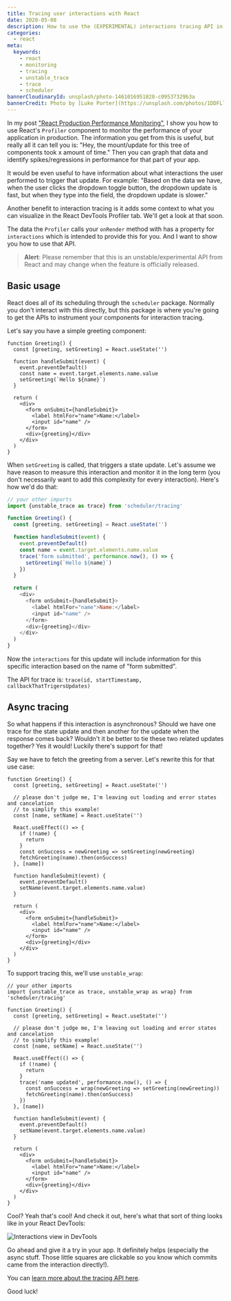 ```yaml
---
title: Tracing user interactions with React
date: 2020-05-08
description: How to use the (EXPERIMENTAL) interactions tracing API in React.
categories:
  - react
meta:
  keywords:
    - react
    - monitoring
    - tracing
    - unstable_trace
    - trace
    - scheduler
bannerCloudinaryId: unsplash/photo-1461016951828-c09537329b3a
bannerCredit: Photo by [Luke Porter](https://unsplash.com/photos/1DDFLlCz42k)
---
```


In my post
["React Production Performance Monitoring"](/blog/react-production-performance-monitoring),
I show you how to use React's `Profiler` component to monitor the performance of
your application in production. The information you get from this is useful, but
really all it can tell you is: "Hey, the mount/update for this tree of
components took x amount of time." Then you can graph that data and identify
spikes/regressions in performance for that part of your app.

It would be even useful to have information about what interactions the user
performed to trigger that update. For example: "Based on the data we have, when
the user clicks the dropdown toggle button, the dropdown update is fast, but
when they type into the field, the dropdown update is slower."

Another benefit to interaction tracing is it adds some context to what you can
visualize in the React DevTools Profiler tab. We'll get a look at that soon.

The data the `Profiler` calls your `onRender` method with has a property for
`interactions` which is intended to provide this for you. And I want to show you
how to use that API.

> **Alert**: Please remember that this is an unstable/experimental API from
> React and may change when the feature is officially released.

## Basic usage

React does all of its scheduling through the `scheduler` package. Normally you
don't interact with this directly, but this package is where you're going to get
the APIs to instrument your components for interaction tracing.

Let's say you have a simple greeting component:

```tsx
function Greeting() {
  const [greeting, setGreeting] = React.useState('')

  function handleSubmit(event) {
    event.preventDefault()
    const name = event.target.elements.name.value
    setGreeting(`Hello ${name}`)
  }

  return (
    <div>
      <form onSubmit={handleSubmit}>
        <label htmlFor="name">Name:</label>
        <input id="name" />
      </form>
      <div>{greeting}</div>
    </div>
  )
}
```

When `setGreeting` is called, that triggers a state update. Let's assume we have
reason to measure this interaction and monitor it in the long term (you don't
necessarily want to add this complexity for every interaction). Here's how we'd
do that:

```js [2,10-12]
// your other imports
import {unstable_trace as trace} from 'scheduler/tracing'

function Greeting() {
  const [greeting, setGreeting] = React.useState('')

  function handleSubmit(event) {
    event.preventDefault()
    const name = event.target.elements.name.value
    trace('form submitted', performance.now(), () => {
      setGreeting(`Hello ${name}`)
    })
  }

  return (
    <div>
      <form onSubmit={handleSubmit}>
        <label htmlFor="name">Name:</label>
        <input id="name" />
      </form>
      <div>{greeting}</div>
    </div>
  )
}
```

Now the `interactions` for this update will include information for this
specific interaction based on the name of "form submitted".

The API for trace is: `trace(id, startTimestamp, callbackThatTrigersUpdates)`

## Async tracing

So what happens if this interaction is asynchronous? Should we have one trace
for the state update and then another for the update when the response comes
back? Wouldn't it be better to tie these two related updates together? Yes it
would! Luckily there's support for that!

Say we have to fetch the greeting from a server. Let's rewrite this for that use
case:

```tsx
function Greeting() {
  const [greeting, setGreeting] = React.useState('')

  // please don't judge me, I'm leaving out loading and error states and cancelation
  // to simplify this example!
  const [name, setName] = React.useState('')

  React.useEffect(() => {
    if (!name) {
      return
    }
    const onSuccess = newGreeting => setGreeting(newGreeting)
    fetchGreeting(name).then(onSuccess)
  }, [name])

  function handleSubmit(event) {
    event.preventDefault()
    setName(event.target.elements.name.value)
  }

  return (
    <div>
      <form onSubmit={handleSubmit}>
        <label htmlFor="name">Name:</label>
        <input id="name" />
      </form>
      <div>{greeting}</div>
    </div>
  )
}
```

To support tracing this, we'll use `unstable_wrap`:

```tsx [2,15-18]
// your other imports
import {unstable_trace as trace, unstable_wrap as wrap} from 'scheduler/tracing'

function Greeting() {
  const [greeting, setGreeting] = React.useState('')

  // please don't judge me, I'm leaving out loading and error states and cancelation
  // to simplify this example!
  const [name, setName] = React.useState('')

  React.useEffect(() => {
    if (!name) {
      return
    }
    trace('name updated', performance.now(), () => {
      const onSuccess = wrap(newGreeting => setGreeting(newGreeting))
      fetchGreeting(name).then(onSuccess)
    })
  }, [name])

  function handleSubmit(event) {
    event.preventDefault()
    setName(event.target.elements.name.value)
  }

  return (
    <div>
      <form onSubmit={handleSubmit}>
        <label htmlFor="name">Name:</label>
        <input id="name" />
      </form>
      <div>{greeting}</div>
    </div>
  )
}
```

Cool? Yeah that's cool! And check it out, here's what that sort of thing looks
like in your React DevTools:

![Interactions view in DevTools](https://res.cloudinary.com/kentcdodds-com/image/upload/v1625033451/kentcdodds.com/content/blog/tracing-user-interactions-with-react/interactions-devtools.png)

Go ahead and give it a try in your app. It definitely helps (especially the
async stuff. Those little squares are clickable so you know which commits came
from the interaction directly!).

You can
[learn more about the tracing API here](http://fb.me/react-interaction-tracing).

Good luck!
